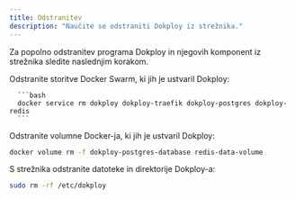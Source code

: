 ```yaml
---
title: Odstranitev
description: "Naučite se odstraniti Dokploy iz strežnika."
---
```



Za popolno odstranitev programa Dokploy in njegovih komponent iz strežnika sledite naslednjim korakom.

<Steps>
   <Step>
   Odstranite storitve Docker Swarm, ki jih je ustvaril Dokploy:

      ```bash
      docker service rm dokploy dokploy-traefik dokploy-postgres dokploy-redis
      ```
   </Step>
   <Step>
   Odstranite volumne Docker-ja, ki jih je ustvaril Dokploy:

   ```bash
   docker volume rm -f dokploy-postgres-database redis-data-volume
   ```
   </Step>
   <Step>
   S strežnika odstranite datoteke in direktorije Dokploy-a:

   ```bash
   sudo rm -rf /etc/dokploy
   ```
   </Step>
</Steps>